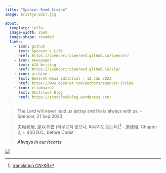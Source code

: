 ```yaml
---
title: "Spencer Reed Irvine"
image: kristy2-EDIT.jpg

about:
  template: jolla
  image-width: 25em
  image-shape: rounded
  links:
    - icon: github
      text: Spencer's Life
      href: https://spencerirvinereed.github.io/spencer/
    - icon: newspaper
      text: AIA Writing
      href: https://spencerirvinereed.github.io/aia/
    - icon: archive
      text: Deseret News Editorial - 12 Jan 2023
      href: https://www.deseret.com/authors/spencer-irvine
    - icon: clipboard2
      text: Shotclock Blog
      href: https://shotclockblog.wordpress.com/
---
```


> The Lord will never lead us astray and He is always with us. - Spencer, 21 Sep 2023

> 夫唯弗居, 是以不去 (머무르지 않으니, 떠나지도 않는다)^[[translation CN-KR](https://ko.wikisource.org/wiki/%EB%B2%88%EC%97%AD:%EB%8F%84%EB%8D%95%EA%B2%BD)] - 道德經, Chapter 2, ~ 400 B.C., before Christ

> ***Always in our Hearts***

![](flag.jpeg)
